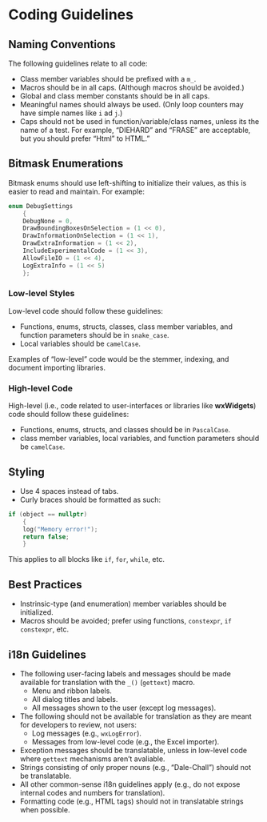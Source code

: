 # Coding Guidelines

## Naming Conventions

The following guidelines relate to all code:

- Class member variables should be prefixed with a `m_`.
- Macros should be in all caps. (Although macros should be avoided.)
- Global and class member constants should be in all caps.
- Meaningful names should always be used. (Only loop counters may have simple names like `i` ad `j`.)
- Caps should not be used in function/variable/class names, unless its the name of a test. For example, "DIEHARD" and "FRASE" are acceptable, but you should prefer "Html" to HTML."

## Bitmask Enumerations

Bitmask enums should use left-shifting to initialize their values,
as this is easier to read and maintain. For example:

```cpp
enum DebugSettings
    {
    DebugNone = 0,
    DrawBoundingBoxesOnSelection = (1 << 0),
    DrawInformationOnSelection = (1 << 1),
    DrawExtraInformation = (1 << 2),
    IncludeExperimentalCode = (1 << 3),
    AllowFileIO = (1 << 4),
    LogExtraInfo = (1 << 5)
    };
```

### Low-level Styles {-}

Low-level code should follow these guidelines:

- Functions, enums, structs, classes, class member variables, and function parameters should be in `snake_case`.
- Local variables should be `camelCase`.

Examples of "low-level" code would be the stemmer, indexing, and document importing libraries.

### High-level Code {-}

High-level (i.e., code related to user-interfaces or libraries like **wxWidgets**) code should follow these guidelines:

- Functions, enums, structs, and classes should be in `PascalCase`.
- class member variables, local variables, and function parameters should be `camelCase`.

## Styling

- Use 4 spaces instead of tabs.
- Curly braces should be formatted as such:
```cpp
if (object == nullptr)
    {
    log("Memory error!");
    return false;
    }
```
This applies to all blocks like `if`, `for`, `while`, etc.

## Best Practices

- Instrinsic-type (and enumeration) member variables should be initialized.
- Macros should be avoided; prefer using functions, `constexpr`, `if constexpr`, etc.

## i18n Guidelines

- The following user-facing labels and messages should be made available for translation with the `_()` (`gettext`) macro.
  - Menu and ribbon labels.
  - All dialog titles and labels.
  - All messages shown to the user (except log messages).
- The following should not be available for translation as they are meant for developers to review, not users:
  - Log messages (e.g., `wxLogError`).
  - Messages from low-level code (e.g., the Excel importer).
- Exception messages should be translatable, unless in low-level code
  where `gettext` mechanisms aren't avaliable.
- Strings consisting of only proper nouns (e.g., "Dale-Chall") should not be translatable.
- All other common-sense i18n guidelines apply (e.g., do not expose internal codes and numbers for translation).
- Formatting code (e.g., HTML tags) should not in translatable strings when possible.
